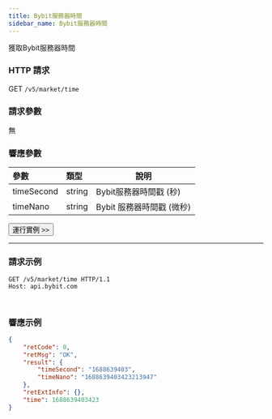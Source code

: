 ```yaml
---
title: Bybit服務器時間
sidebar_name: Bybit服務器時間
---
```


獲取Bybit服務器時間

### HTTP 請求
GET `/v5/market/time`

### 請求參數
無

### 響應參數
| 參數 | 類型 | 說明|
|:----- |:-----|----- |
| timeSecond | string | Bybit服務器時間戳 (秒)  |
| timeNano | string | Bybit 服務器時間戳 (微秒)  |

<a href="/api-explorer/v5/market/time"><Button>運行實例 >></Button></a>

---

### 請求示例
<Tabs groupId="programming-languages">
<TabItem value="http" label="HTTP">

```http
GET /v5/market/time HTTP/1.1
Host: api.bybit.com
```

</TabItem>
<TabItem value="python" label="Python">

```python

```

</TabItem>
<TabItem value="Node" label="Node.js">

```n4js

```

</TabItem>
</Tabs>

### 響應示例

```json
{
    "retCode": 0,
    "retMsg": "OK",
    "result": {
        "timeSecond": "1688639403",
        "timeNano": "1688639403423213947"
    },
    "retExtInfo": {},
    "time": 1688639403423
}
```